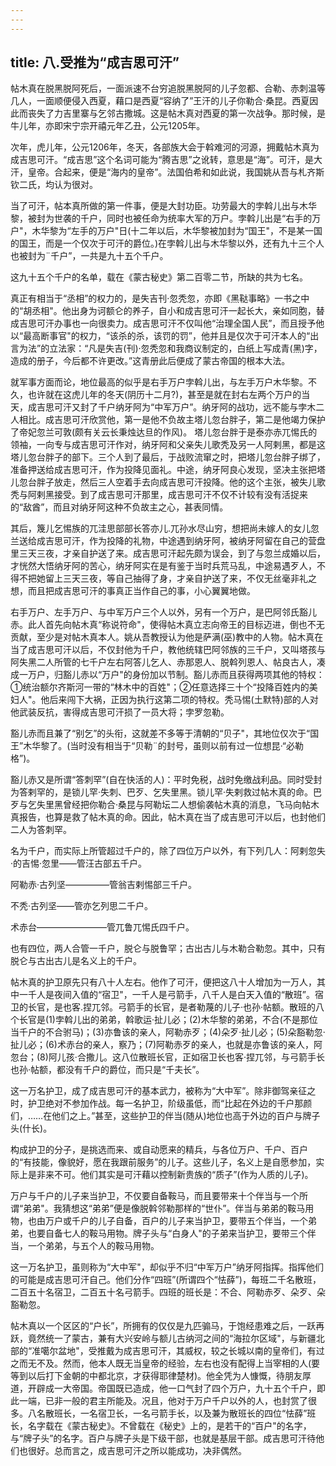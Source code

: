 ```yaml
---
---
---
```

title: 八.受推为“成吉思可汗”
---



帖木真在脱黑脱阿死后，一面派速不台穷追脱黑脱阿的儿子忽都、合勒、赤刺温等几人，一面顺便侵入西夏，藉口是西夏“容纳了”王汗的儿子你勒合·桑昆。西夏因此而丧失了力吉里寨与乞邻古撒城。这是帖木真对西夏的第一次战争。那时候，是牛儿年，亦即宋宁宗开禧元年乙丑，公元1205年。

次年，虎儿年，公元1206年，冬天，各部族大会于斡难河的河源，拥戴帖木真为成吉思可汗。“成吉思”这个名词可能为“腾吉思”之讹转，意思是“海”。可汗，是大汗，皇帝。合起来，便是“海内的皇帝”。法国伯希和如此说，我国姚从吾与札齐斯钦二氏，均认为很对。

当了可汗，帖本真所做的第一件事，便是大封功臣。功劳最大的孛斡儿出与木华黎，被封为世袭的千户，同时也被任命为统率大军的万户。孛斡儿出是“右手的万户"，木华黎为“左手的万户"日(十二年以后，木华黎被加封为“国王"，不是某一国的国王，而是一个仅次于可汗的爵位。)在孛斡儿出与木华黎以外，还有九十三个人也被封为¨千户”，一共是九十五个千户。

这九十五个千户的名单，载在《蒙古秘史》第二百零二节，所缺的共为七名。

真正有相当于“丞相”的权力的，是失吉刊·忽秃忽，亦即《黑鞑事略》一书之中的“胡丞相"。他出身为诃额仑的养子，自小和成吉思可汗一起长大，亲如同胞，替成吉思可汗办事也一向很卖力。成吉思可汗不仅叫他“治理全国人民”，而且授予他以“最高断事官"的权力，“该杀的杀，该罚的罚”，他并且是仅次于可汗本人的“出言为法”的立法家：“凡是失吉(刊)·忽秃忽和我商议制定的，白纸上写成青(黑)字，造成的册子，今后都不许更改。”这青册此后便成了蒙古帝国的根本大法。

就军事方面而论，地位最高的似乎是右手万户孛斡儿出，与左手万户木华黎。不久，也许就在这虎儿年的冬天(阴历十二月?)，甚至是就在封右左两个万户的当天，成吉思可汗又封了千户纳牙阿为“中军万户”。纳牙阿的战功，远不能与孛木二人相比。成吉思可汗欣赏他，第一是他不负故主塔儿忽台胖子，第二是他竭力保护了帝妃忽兰可敦(颇有关云长秉烛达旦的作风)。 塔儿忽台胖于是泰亦赤兀惕氏的领袖，一向专与成吉思可汗作对，纳牙阿和父亲失儿歌秃及另一人阿剌黑，都是这塔儿忽台胖子的部下。三个人到了最后，于战败流窜之时，把塔儿忽台胖子绑了，准备押送给成吉思可汗，作为投降见面礼。中途，纳牙阿良心发现，坚决主张把塔儿忽台胖子放走，然后三人空着手去向成吉思可汗投降。他的这个主张，被失儿歌秃与阿剌黑接受。到了成吉思可汗那里，成吉思可汗不仅不计较有没有活捉来的“敌酋”，而且对纳牙阿这种不负故主之心，甚表同情。

其后，篾儿乞惕族的兀洼思部部长答亦儿.兀孙水尽山穷，想把尚未嫁人的女儿忽兰送给成吉思可汗，作为投降的礼物，中途遇到纳牙阿，被纳牙阿留在自己的营盘里三天三夜，才亲自护送了来。成吉思可汗起先颇为误会，到了与忽兰成婚以后，才恍然大悟纳牙阿的苦心，纳牙阿实在是有鉴于当时兵荒马乱，中途易遇歹人，不得不把她留上三天三夜，等自己抽得了身，才亲自护送了来，不仅无丝毫非礼之想，而且把成吉思可汗的事真正当作自己的事，小心翼翼地做。

右手万户、左手万户、与中军万户三个人以外，另有一个万户，是巴阿邻氏豁儿赤。此人首先向帖木真“称说符命"，使得帖木真立志向帝王的目标迈进，倒也不无贡献，至少是对帖木真本人。姚从吾教授认为他是萨满(巫)教中的人物。帖木真在当了成吉思可汗以后，不仅封他为千户，教他统辖巴阿邻族的三千户，又叫塔孩与阿失黑二人所管的七千户左右阿答儿乞人、赤那恩人、脱斡列恩人、帖良古人，凑成一万户，归豁儿赤以“万户"的身份加以节制。豁儿赤而且获得两项其他的特权：①统治额尔齐斯河一带的“林木中的百姓"；②任意选择三十个“投降百姓内的美妇人"。他后来闯下大祸，正因为执行这第二项的特权。秃马惕(土默特)部的人对他武装反抗，害得成吉思可汗损了一员大将；孛罗忽勒。

豁儿赤而且兼了“别乞”的头衔，这就差不多等于清朝的“贝子"，其地位仅次于“国王”木华黎了。(当时没有相当于“贝勒¨的封号，虽则以前有过一位想昆·“必勒格”)。

豁儿赤又是所谓“答刺罕”(自在快活的人)：平时免税，战时免缴战利品。同时受封为答剌罕的，是锁儿罕·失刺、巴歹、乞失里黑。锁儿罕·失剌救过帖木真的命。巴歹与乞失里黑曾经把你勒合·桑昆与阿勒坛二人想偷袭帖木真的消息，飞马向帖木真报告，也算是救了帖木真的命。因此，帖木真在当了成吉思可汗以后，也封他们二人为答刺罕。

名为千户，而实际上所管超过千户的，除了四位万户以外，有下列几人：阿剌忽失·的吉惕·忽里——管汪古部五千户。

阿勒赤·古列坚—————管翁吉剌惕部三千户。

不秃·古列坚——管亦乞列思二千户。

术赤台————————管兀鲁兀惕氏四千户。

也有四位，两人合管一千户，脱仑与脱鲁罕；古出古儿与木勒合勒忽。其中，只有脱仑与古出古儿是名义上的千户。

帖木真的护卫原先只有八十人左右。他作了可汗，便把这八十人增加为一万人，其中一千人是夜间入值的“宿卫"，一千人是弓箭手，八千人是白天入值的“散班”。宿卫的长官，是也客.捏兀邻。弓箭手的长官，是者勒蔑的儿子·也孙·帖额。散班的八个长官是(1)孛斡儿出的弟弟，斡歌运·扯儿必；(2)木华黎的弟弟，不合(不是那位当千户的不合驸马)；(3)亦鲁该的亲人，阿勒赤歹；(4)朵歹·扯儿必；(5)朵豁勒忽·扯儿必；(6)术赤台的亲人，察乃；(7)阿勒赤歹的亲人，也就是亦鲁该的亲人，阿忽台；(8)阿儿孩·合撒儿。这八位散班长官，正如宿卫长也客·捏兀邻，与弓箭手长也孙·帖额，都没有千户的爵位，而只是“千夫长”。

这一万名护卫，成了成吉思可汗的基本武力，被称为“大中军”。除非御驾亲征之时，护卫绝对不参加作战。每一名护卫，阶级虽低，而“比起在外边的千户那颜们，……在他们之上。”甚至，这些护卫的伴当(随从)地位也高于外边的百户与牌子头(什长)。

构成护卫的分子，是挑选而来、或自动愿来的精兵，与各位万户、千户、百户的“有技能，像貌好，愿在我跟前服务”的儿子。这些儿子，名义上是自愿参加，实际上是非来不可。他们其实是可汗藉以控制新贵族的“质子”(作为人质的儿子)。

万户与千户的儿子来当护卫，不仅要自备鞍马，而且要带来十个伴当与一个所谓“弟弟"。我猜想这“弟弟”便是像脱斡邻勒那样的“世仆”。伴当与弟弟的鞍马用物，也由万户或千户的儿子自备，百户的儿子来当护卫，要带五个伴当，一个弟弟，也要自备七人的鞍马用物。牌子头与“白身人"的子弟来当护卫，要带三个伴当，一个弟弟，与五个人的鞍马用物。

这一万名护卫，虽则称为“大中军"，却似乎不归“中军万户”纳牙阿指挥。指挥他们的可能是成吉思可汗自己。他们分作“四班”(所谓四个“怯薛”)，每班二千名散班，二百五十名宿卫，二百五十名弓箭手。四班的班长是：不合、阿勒赤歹、朵歹、朵豁勒忽。

帖木真以一个区区的“户长”，所拥有的仅仅是九匹骟马，于饱经患难之后，一跃再跃，竟然统一了蒙古，兼有大兴安岭与额儿古纳河之间的“海拉尔区域"，与新疆北部的“准噶尔盆地"，受推戴为成吉思可汗，其威权，较之长城以南的皇帝们，有过之而无不及。然而，他本人既无当皇帝的经验，左右也没有配得上当宰相的人(要等到以后打下金朝的中都北京，才获得耶律楚材)。他全凭为人慷慨，待朋友厚道，开辟成一大帝国。帝国既已造成，他一口气封了四个万户，九十五个千户，即此一端，已非一般的君主所能及。况且，他对于万户千户以外的人，也封赏了很多。八名散班长，一名宿卫长，一名弓箭手长，以及兼为散班长的四位“怯薛”班长，名字载在《蒙古秘史》。不曾载在《秘史》上的，是若干的“百户"的名字，与“牌子头”的名字。百户与牌子头是下级干部，也就是基层干部。成吉思可汗待他们也很好。总而言之，成吉思可汗之所以能成功，决非偶然。